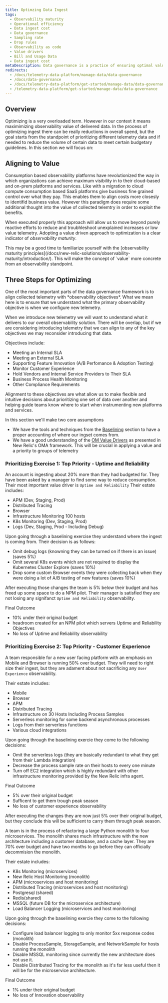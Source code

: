 ```yaml
---
title: Optimzing Data Ingest
tags:
  - Observability maturity
  - Operational efficiency 
  - Data ingest cost
  - Data governance
  - Sampling rate
  - Drop rules
  - Observability as code
  - Value drivers
  - Bill and Usage Data
  - Data ingest cost
metaDescription: Data governance is a practice of ensuring optimal value for telemetry data collected by an organization particulary a complex organization with numerous business units and working groups.
redirects:
  - /docs/telemetry-data-platform/manage-data/data-governance
  - /docs/data-governance
  - /docs/telemetry-data-platform/get-started/manage-data/data-governance
  - /telemetry-data-platform/get-started/manage-data/data-governance
---
```


## Overview

Optimizing is a very overloaded term.  However in our context it means maximimizing observability value of delivered data.  In the process of optimizing ingest there can be really reductions in overall spend, but the goal starts from the standpoint of prioritizing different telemetry data and if needed to reduce the volume of certain data to meet certain budgetary guidelines.  In this section we will focus on:


## Aligning to Value
Consumption based observability platforms have revolutionized the way in which organizations can achieve maximum visibility in to their cloud-based and on-prem platforms and services.  Like with a migration to cloud compute consumption based SaaS platforms give business fine grained control over what they pay.  This enables them to align costs more closesly to identifid business value.  However this paradigm does require some additional thought into the value of collected telemtry in order to exploit the benefits.

When executed properly this approach will allow us to move beyond purely reactive efforts to reduce and troubhleshoot unexplained increases or low value telemetry.  Adopting a value driven approach to optimization is a clear indicator of *observability maturity*.

<Callout variant="tip">
This may be a good time to familiarize yourself with the [observability maturity principles](/docs/new-relic-solutions/observability-maturity/introduction/).  This will make the concept of `value` more concrete from an observability standpoint.
</Callout>


## Three Steps for Optimizing


<CollapserGroup>
<Collapser
  id="prioritize-your-observability-objectives"
  title="Prioritizing your Observability Objectives"
>
One of the most important parts of the data governance framework is to align collected telemetry with *observability objectives*.  What we mean here is to ensure that we understand what the primary observability objective is when we configure new telemetry.

When we introduce new telemetry we will want to understand what it delivers to our overall observability solution.  There will be overlap, but if we are considering introducing telemetry that we can align to any of the key objectives we may reconsider introducing that data.

Objectives include:

- Meeting an Internal SLA
- Meeting an External SLA
- Supporting Feature Innovation (A/B Perfomance & Adoption Testing)
- Monitor Customer Experience
- Hold Vendors and Internal Service Providers to Their SLA
- Business Process Health Monitoring
- Other Compliance Requirements

Alignment to these objectives are what allow us to make flexible and intuitive decisions about prioritizing one set of data over another and helping guide teams know where to start when instrumenting new platforms and services.

</Collapser>
<Collapser
  id="prioritize-your-telemetry"
  title="Prioritize Your Telemetry"
>

In this section we'll make two core assumptions

- We have the tools and techniques from the [Baselining](/docs/new-relic-solutions/observability-maturity/operational-efficiency/dg-baselining) section to have a proper accounting of where our ingset comes from.
- We have a good understanding of the [OM Value Drivers](https://docs.newrelic.com/docs/new-relic-solutions/observability-maturity/introduction/) as presented in New Relic's OMA framework.  This will be crucial in applying a value and a priority to groups of telemetry


<CollapserGroup>
<Collapser
  id="case-study-1"
  title="Example 1: Prioritize Uptime and Reliability"
>

### Prioritizing Exercise 1: Top Priority - Uptime and Reliability

An account is ingesting about 20% more than they had budgeted for.  They have been asked by a manager to find some way to reduce consumption.  Their most important value driver is `Uptime and Reliability`
Their estate includes:

- APM (Dev, Staging, Prod)
- Distributed Tracing
- Browser
- Infrastructure Monitoring 100 hosts
- K8s Monitoring (Dev, Staging, Prod)
- Logs (Dev, Staging, Prod - Including Debug)

Upon going through a baselining exercise they understand where the ingest is coming from.  Their decision is as follows:

- Omit debug logs (knowning they can be turned on if there is an issue) (saves 5%)
- Omit several K8s events which are not required to display the Kubernetes Cluster Explore (saves 10%)
- Drop some custom Browser events they were collecting back when they were doing a lot of A/B testing of new features (saves 10%)

After executing those changes the team is 5% below their budget and has freed up some space to do a NPM pilot.  Their manager is satisfied they are not losing any signifanct `Uptime and Reliability` observability.

Final Outcome

- 10% under their original budget
- headroom created for an NPM pilot which servers Uptime and Reliability Objectives
- No loss of Uptime and Reliability observability

</Collapser>
<Collapser
  id="case-study-2"
  title="Example 2: Prioritize Customer Experience"
>

### Prioritizing Exercise 2: Top Priority - Customer Experience

A team responsible for a new user facing platform with an emphasis on Mobile and Browser is running 50% over budget.  They will need to right size their ingest, but they are adament about not sacrificing any `User Experience` observability.

Their estate includes:

- Mobile
- Browser
- APM
- Distributed Tracing
- Infrastructure on 30 Hosts Including Process Samples
- Serverless monitoring for some backend asynchronous processes
- Logs from their serverless functions
- Various cloud integrations

Upon going through the baselining exercie they come to the following decisions:

- Omit the serverless logs (they are basically redundant to what they get from their Lambda integration)
- Decrease the process sample rate on their hosts to every one minute
- Turn off EC2 integration which is highly redundant with other infrastructure monitoring provided by the New Relic infra agent.

Final Outcome

- 5% over their original budget
- Sufficent to get them trough peak season
- No loss of customer experience observability

After executing the changes they are now just 5% over their original budget, but they conclude this will be sufficient to carry them through peak season.

</Collapser>
<Collapser
  id="case-study-3"
  title="Exapmple 3: Prioritize Innovation"
>

A team is in the process of refactoring a large Python monolith to four microservices.  The monolith shares much infrastructure with the new architecture including a customer database, and a cache layer.  They are 70% over budget and have two months to go before they can officially decommision the monolith.

Their estate includes:

- K8s Monitoring (microservices)
- New Relic Host Monitoring (monolith)
- APM (microservices and host monitoring)
- Distributed Tracing (microservices and host monitoring)
- Postgresql (shared)
- Redis(shared)
- MSSQL (future DB for the microservice architecture)
- Load Balancer Logging (microservices and host monitoring)

Upon going through the baselining exercie they come to the following decisions:

- Configure load balancer logging to only monitor 5xx response codes (monolith)
- Disable ProcessSample, StorageSample, and NetworkSample for hosts running the monolith
- Disable MSSQL monitoring since currently the new architecture does not use it.
- Disable Distributed Tracing for the monolith as it's far less useful then it will be for the microservice architecture.

Final Outcome

- 1% under their original budget
- No loss of Innovation observability

</Collapser>
</CollapserGroup>
</Collapser>
<Collapser
  id="techniques-for-reduction"
  title="Re-Configure, Filter, Transform, and Drop as Needed"
>


</Collapser>
</CollapserGroup>